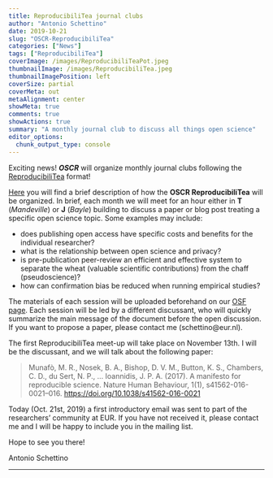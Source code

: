 ```yaml
---
title: ReproducibiliTea journal clubs  
author: "Antonio Schettino"
date: 2019-10-21
slug: "OSCR-ReproducibiliTea"
categories: ["News"]
tags: ["ReproducibiliTea"]
coverImage: /images/ReproducibiliTeaPot.jpeg
thumbnailImage: /images/ReproducibiliTea.jpeg
thumbnailImagePosition: left
coverSize: partial
coverMeta: out
metaAlignment: center
showMeta: true
comments: true
showActions: true
summary: "A monthly journal club to discuss all things open science"
editor_options: 
  chunk_output_type: console
---
```


Exciting news! **_OSCR_** will organize monthly journal clubs following the [ReproducibiliTea](https://www.nature.com/articles/d41586-019-02842-8) format!

[Here](https://reproducibilitea.org/journal-clubs/#Rotterdam) you will find a brief description of how the **OSCR ReproducibiliTea** will be organized. In brief, each month we will meet for an hour either in **T** (_Mandeville_) or **J** (_Bayle_) building to discuss a paper or blog post treating a specific open science topic. Some examples may include:

- does publishing open access have specific costs and benefits for the individual researcher?
- what is the relationship between open science and privacy?
- is pre-publication peer-review an efficient and effective system to separate the wheat (valuable scientific contributions) from the chaff (pseudoscience)?
- how can confirmation bias be reduced when running empirical studies?

The materials of each session will be uploaded beforehand on our [OSF page](https://osf.io/yk9pf/). Each session will be led by a different discussant, who will quickly summarize the main message of the document before the open discussion. If you want to propose a paper, please contact me (schettino@eur.nl).

The first ReproducibiliTea meet-up will take place on November 13th. I will be the discussant, and we will talk about the following paper:

> Munafò, M. R., Nosek, B. A., Bishop, D. V. M., Button, K. S., Chambers, C. D., du Sert, N. P., … Ioannidis, J. P. A. (2017). A manifesto for reproducible science. Nature Human Behaviour, 1(1), s41562-016-0021–016. [https://doi.org/10.1038/s41562-016-0021](https://doi.org/10.1038/s41562-016-0021)

Today (Oct. 21st, 2019) a first introductory email was sent to part of the researchers' community at EUR. If you have not received it, please contact me and I will be happy to include you in the mailing list.

Hope to see you there!

Antonio Schettino

***


